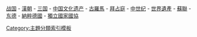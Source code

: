 [[Portal:战国|战国]] - [[Portal:漢朝|漢朝]] - [[Portal:三国|三国]] - [[Portal:中国文化遗产|中国文化遗产]] - [[Portal:古羅馬|古羅馬]] - [[Portal:拜占庭帝国|拜占庭]] - [[Portal:中世纪|中世纪]] - [[Portal:世界遗产|世界遺產]] - [[Portal:蘇聯|蘇聯]] - [[Portal:东德|东德]] - [[Portal:納粹德國|納粹德國]] - [[Portal:獨立國家國協|獨立國家國協]]<noinclude>[[Category:主題分類索引模板]]</noinclude>